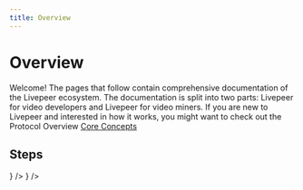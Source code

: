 ```yaml
---
title: Overview
---
```


# Overview

Welcome! The pages that follow contain comprehensive documentation of the
Livepeer ecosystem. The documentation is split into two parts: Livepeer for
video developers and Livepeer for video miners. If you are new to Livepeer and
interested in how it works, you might want to check out the Protocol Overview
[Core Concepts](https://nextjs.org/)

## Steps

<DocsCardsContainer>
  <DocsCard
    key={1}
    title="For Video Developers"
    description="Check how livepeer helps you develop video applications easily."
    href="/"
    icon={<Icon />}
  />
  <DocsCard
    key={2}
    title="For Video Developers"
    description="Check how livepeer helps you develop video applications easily."
    href="/"
  />
  <DocsCard
    key={3}
    title="For Video Developers"
    description="Check how livepeer helps you develop video applications easily."
    href="/"
    icon={<Icon />}
  />
</DocsCardsContainer>
